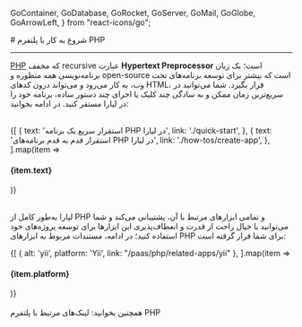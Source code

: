 
  GoContainer,
  GoDatabase,
  GoRocket,
  GoServer,
  GoMail,
  GoGlobe,
  GoArrowLeft,
} from "react-icons/go";


<Layout>
<Head>
<title>مستندات شروع به کار با PHP - لیارا</title>
<meta property="og:title" content="مستندات خدمات رایانش ابری لیارا" />
<meta property="og:description" content="مستندات مربوط به شروع به کار با پلتفرم PHP در لیارا"  />
<meta property="og:image" content="https://files.liara.ir/liara/logos/liara-poster.jpg" />
</Head>
# شروع به کار با پلتفرم PHP
<hr className="mb-2" />

<a href="https://www.php.net/" className="text-[#2196f3] ">PHP</a> که مخفف recursive عبارت **Hypertext Preprocessor** است؛ یک زبان برنامه‌نویسی همه منظوره و open-source است که بیشتر برای توسعه برنامه‌های تحت وب، به کار می‌رود و می‌تواند درون کدهای HTML، قرار بگیرد. 
 شما می‌توانید در سریع‌ترین زمان ممکن و به سادگی چند کلیک یا اجرای چند دستور ساده، برنامه خود را در لیارا مستقر کنید. در ادامه بخوانید:

<br />

<div className="grid md:grid-cols-2 gap-4">
            {[
    {
      text: 'استقرار سریع یک برنامه PHP در لیارا',
      link: './quick-start',
    },
    {
      text: 'استقرار قدم به قدم برنامه‌های PHP در لیارا',
      link: './how-tos/create-app',
    },
  ].map(item =>
              <Link href={item.link}>
                <Card className="flex cursor-pointer w-full items-center justify-between">
                  <div className="flex items-center gap-3">
                    <h4>
                      {item.text}
                    </h4>
                  </div>
                  <GoArrowLeft className="ml-1" />
                </Card>
              </Link>
            )}
          </div>

<br />

لیارا به‌طور کامل از PHP و تمامی ابزارهای مرتبط با آن، پشتیبانی می‌کند و شما می‌توانید با خیال راحت از قدرت و انعطاف‌پذیری این ابزارها برای توسعه پروژه‌های خود استفاده کنید؛
در ادامه، مستندات مربوط به ابزارهای PHP برای شما قرار گرفته است:
<br />

<div className="grid md:grid-cols-1 gap-4">
            {[
    { alt: 'yii', platform: 'Yii', link: "/paas/php/related-apps/yii" },
  ].map(item =>
              <Link href={item.link}>
                <Card className="flex cursor-pointer w-full items-center justify-between">
                  <div className="flex items-center gap-3">
                    <div className="w-[40px] p-1  bg-[#333] rounded-lg">
                      <PlatformIcon platform={item.alt} />
                    </div>
                    <h4>
                      {item.platform}
                    </h4>
                  </div>
                  <GoArrowLeft className="ml-1" />
                </Card>
              </Link>
            )}
          </div>
<br />

<Alert variant="success">
همچنین بخوانید:
<Link href='./related-links' className="text-[#2196f3] ">
 لینک‌های مرتبط با پلتفرم PHP
</Link>
</Alert>
<br />

</Layout>